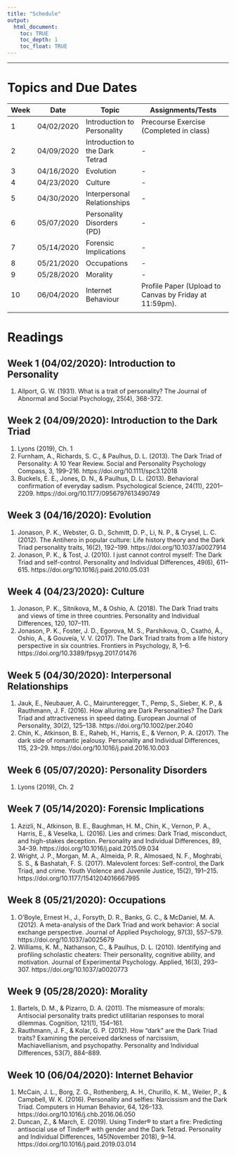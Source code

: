 ```yaml
---
title: "Schedule"
output: 
  html_document:
    toc: TRUE
    toc_depth: 1
    toc_float: TRUE
---
```


***

# Topics and Due Dates

| Week | Date       | Topic                              | Assignments/Tests                                                    |
|------|------------|------------------------------------|----------------------------------------------------------------------|
| 1    | 04/02/2020 | Introduction to Personality        | Precourse Exercise (Completed in class)                              |
| 2    | 04/09/2020 | Introduction to the Dark Tetrad    | -                                                                    |
| 3    | 04/16/2020 | Evolution                          | -                                                                    |
| 4    | 04/23/2020 | Culture                            | -                                                                    |
| 5    | 04/30/2020 | Interpersonal Relationships        | -                                                                    |
| 6    | 05/07/2020 | Personality Disorders (PD)         | -                                                                    |
| 7    | 05/14/2020 | Forensic Implications              | -                                                                    |
| 8    | 05/21/2020 | Occupations                        | -                                                                    |
| 9    | 05/28/2020 | Morality                           | -                                                                    |
| 10   | 06/04/2020 | Internet Behaviour                 | Profile Paper (Upload to Canvas by Friday at 11:59pm).               |
|      |            |                                    |                                                                      |

# Readings

## Week 1 (04/02/2020): Introduction to Personality
  1. Allport, G. W. (1931). What is a trait of personality? The Journal of Abnormal and Social Psychology, 25(4), 368-372.
  
## Week 2 (04/09/2020): Introduction to the Dark Triad
  1. Lyons (2019), Ch. 1
  1. Furnham, A., Richards, S. C., & Paulhus, D. L. (2013). The Dark Triad of Personality: A 10 Year Review. Social and Personality Psychology Compass, 3, 199–216. https://doi.org/10.1111/spc3.12018
  1. Buckels, E. E., Jones, D. N., & Paulhus, D. L. (2013). Behavioral confirmation of everyday sadism. Psychological Science, 24(11), 2201–2209. https://doi.org/10.1177/0956797613490749
  
## Week 3 (04/16/2020): Evolution
  1. Jonason, P. K., Webster, G. D., Schmitt, D. P., Li, N. P., & Crysel, L. C. (2012). The Antihero in popular culture: Life history theory and the Dark Triad personality traits, 16(2), 192–199. https://doi.org/10.1037/a0027914
  1. Jonason, P. K., & Tost, J. (2010). I just cannot control myself: The Dark Triad and self-control. Personality and Individual Differences, 49(6), 611–615. https://doi.org/10.1016/j.paid.2010.05.031

## Week 4 (04/23/2020): Culture
  1. Jonason, P. K., Sitnikova, M., & Oshio, A. (2018). The Dark Triad traits and views of time in three countries. Personality and Individual Differences, 120, 107–111.
  1. Jonason, P. K., Foster, J. D., Egorova, M. S., Parshikova, O., Csathó, Á., Oshio, A., & Gouveia, V. V. (2017). The Dark Triad traits from a life history perspective in six countries. Frontiers in Psychology, 8, 1–6. https://doi.org/10.3389/fpsyg.2017.01476

## Week 5 (04/30/2020): Interpersonal Relationships
  1. Jauk, E., Neubauer, A. C., Mairunteregger, T., Pemp, S., Sieber, K. P., & Rauthmann, J. F. (2016). How alluring are Dark Personalities? The Dark Triad and attractiveness in speed dating. European Journal of Personality, 30(2), 125–138. https://doi.org/10.1002/per.2040
  1. Chin, K., Atkinson, B. E., Raheb, H., Harris, E., & Vernon, P. A. (2017). The dark side of romantic jealousy. Personality and Individual Differences, 115, 23–29. https://doi.org/10.1016/j.paid.2016.10.003
  
## Week 6 (05/07/2020): Personality Disorders
  1. Lyons (2019), Ch. 2
  
## Week 7 (05/14/2020): Forensic Implications
  1. Azizli, N., Atkinson, B. E., Baughman, H. M., Chin, K., Vernon, P. A., Harris, E., & Veselka, L. (2016). Lies and crimes: Dark Triad, misconduct, and high-stakes deception. Personality and Individual Differences, 89, 34–39. https://doi.org/10.1016/j.paid.2015.09.034
  1. Wright, J. P., Morgan, M. A., Almeida, P. R., Almosaed, N. F., Moghrabi, S. S., & Bashatah, F. S. (2017). Malevolent forces: Self-control, the Dark Triad, and crime. Youth Violence and Juvenile Justice, 15(2), 191–215. https://doi.org/10.1177/1541204016667995
  
## Week 8 (05/21/2020): Occupations
  1. O’Boyle, Ernest H., J., Forsyth, D. R., Banks, G. C., & McDaniel, M. A. (2012). A meta-analysis of the Dark Triad and work behavior: A social exchange perspective. Journal of Applied Psychology, 97(3), 557–579. https://doi.org/10.1037/a0025679
  1. Williams, K. M., Nathanson, C., & Paulhus, D. L. (2010). Identifying and profiling scholastic cheaters: Their personality, cognitive ability, and motivation. Journal of Experimental Psychology. Applied, 16(3), 293–307. https://doi.org/10.1037/a0020773

## Week 9 (05/28/2020): Morality
  1. Bartels, D. M., & Pizarro, D. A. (2011). The mismeasure of morals: Antisocial personality traits predict utilitarian responses to moral dilemmas. Cognition, 121(1), 154–161.
  1. Rauthmann, J. F., & Kolar, G. P. (2012). How “dark” are the Dark Triad traits? Examining the perceived darkness of narcissism, Machiavellianism, and psychopathy. Personality and Individual Differences, 53(7), 884–889.

## Week 10 (06/04/2020): Internet Behavior
  1. McCain, J. L., Borg, Z. G., Rothenberg, A. H., Churillo, K. M., Weiler, P., & Campbell, W. K. (2016). Personality and selfies: Narcissism and the Dark Triad. Computers in Human Behavior, 64, 126–133. https://doi.org/10.1016/j.chb.2016.06.050
  1. Duncan, Z., & March, E. (2019). Using Tinder® to start a fire: Predicting antisocial use of Tinder® with gender and the Dark Tetrad. Personality and Individual Differences, 145(November 2018), 9–14. https://doi.org/10.1016/j.paid.2019.03.014